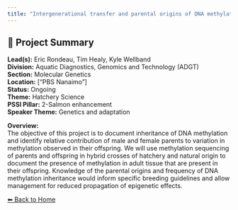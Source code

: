 ```yaml
---
title: "Intergenerational transfer and parental origins of DNA methylation variation in Coho and Chinook Salmon"
---
```


## 🧬 Project Summary

**Lead(s):** Eric Rondeau, Tim Healy, Kyle Wellband  
**Division:** Aquatic Diagnostics, Genomics and Technology (ADGT)  
**Section:** Molecular Genetics  
**Location:** ["PBS Nanaimo"]  
**Status:** Ongoing  
**Theme:** Hatchery Science  
**PSSI Pillar:** 2-Salmon enhancement  
**Speaker Theme:** Genetics and adaptation  

**Overview:**  
The objective of this project is to document inheritance of DNA methylation
and identify relative contribution of male and female parents to variation in
methylation observed in their offspring. We will use methylation sequencing of
parents and offspring in hybrid crosses of hatchery and natural origin to
document the presence of methylation in adult tissue that are present in their
offspring. Knowledge of the parental origins and frequency of DNA methylation
inheritance would inform specific breeding guidelines and allow management for
reduced propagation of epigenetic effects.



[⬅ Back to Home](../index.qmd)
